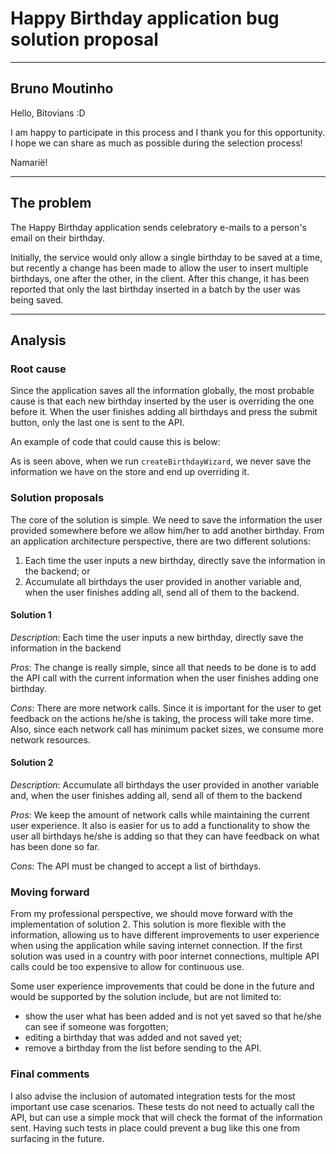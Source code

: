 
# Happy Birthday application bug solution proposal

---

## Bruno Moutinho

Hello, Bitovians :D

I am happy to participate in this process and I thank you for this opportunity. I hope we can share as much as possible during the selection process!

Namarië!

---

## The problem

The Happy Birthday application sends celebratory e-mails to a person's email on their birthday.

Initially, the service would only allow a single birthday to be saved at a time, but recently a change has been made to allow the user to insert multiple birthdays, one after the other, in the client. After this change, it has been reported that only the last birthday inserted in a batch by the user was being saved.

---

## Analysis

### Root cause

Since the application saves all the information globally, the most probable cause is that each new birthday inserted by the user is overriding the one before it. When the user finishes adding all birthdays and press the submit button, only the last one is sent to the API.

An example of code that could cause this is below:

<Highlighter code={api} />

<Highlighter code={birthday} />

<Highlighter code={store} />

As is seen above, when we run `createBirthdayWizard`, we never save the information we have on the store and end up overriding it.

### Solution proposals

The core of the solution is simple. We need to save the information the user provided somewhere before we allow him/her to add another birthday. From an application architecture perspective, there are two different solutions:

1. Each time the user inputs a new birthday, directly save the information in the backend; or
1. Accumulate all birthdays the user provided in another variable and, when the user finishes adding all, send all of them to the backend.

#### Solution 1

_Description_: Each time the user inputs a new birthday, directly save the information in the backend

_Pros_: The change is really simple, since all that needs to be done is to add the API call with the current information when the user finishes adding one birthday.

_Cons_: There are more network calls. Since it is important for the user to get feedback on the actions he/she is taking, the process will take more time. Also, since each network call has minimum packet sizes, we consume more network resources.

#### Solution 2

_Description_: Accumulate all birthdays the user provided in another variable and, when the user finishes adding all, send all of them to the backend

_Pros_: We keep the amount of network calls while maintaining the current user experience. It also is easier for us to add a functionality to show the user all birthdays he/she is adding so that they can have feedback on what has been done so far.

_Cons_: The API must be changed to accept a list of birthdays.

### Moving forward

From my professional perspective, we should move forward with the implementation of solution 2. This solution is more flexible with the information, allowing us to have different improvements to user experience when using the application while saving internet connection. If the first solution was used in a country with poor internet connections, multiple API calls could be too expensive to allow for continuous use.

Some user experience improvements that could be done in the future and would be supported by the solution include, but are not limited to:

* show the user what has been added and is not yet saved so that he/she can see if someone was forgotten;
* editing a birthday that was added and not saved yet;
* remove a birthday from the list before sending to the API.

### Final comments

I also advise the inclusion of automated integration tests for the most important use case scenarios. These tests do not need to actually call the API, but can use a simple mock that will check the format of the information sent. Having such tests in place could prevent a bug like this one from surfacing in the future.
